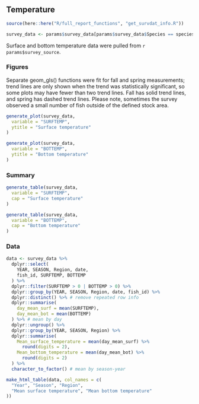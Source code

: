 ## Temperature

```r
source(here::here("R/full_report_functions", "get_survdat_info.R"))
```

```r
survey_data <- params$survey_data[params$survey_data$Species == species, ]
```

Surface and bottom temperature data were pulled from ``r params$survey_source``. 

### Figures

Separate geom_gls() functions were fit for fall and spring measurements; trend lines are only shown when the trend was statistically significant, so some plots may have fewer than two trend lines. Fall has solid trend lines, and spring has dashed trend lines. Please note, sometimes the survey observed a small number of fish outside of the defined stock area.

```r
generate_plot(survey_data,
  variable = "SURFTEMP",
  ytitle = "Surface temperature"
)
```

```r
generate_plot(survey_data,
  variable = "BOTTEMP",
  ytitle = "Bottom temperature"
)
```

### Summary
```r
generate_table(survey_data,
  variable = "SURFTEMP",
  cap = "Surface temperature"
)

generate_table(survey_data,
  variable = "BOTTEMP",
  cap = "Bottom temperature"
)
```

### Data
```r
data <- survey_data %>%
  dplyr::select(
    YEAR, SEASON, Region, date,
    fish_id, SURFTEMP, BOTTEMP
  ) %>%
  dplyr::filter(SURFTEMP > 0 | BOTTEMP > 0) %>%
  dplyr::group_by(YEAR, SEASON, Region, date, fish_id) %>%
  dplyr::distinct() %>% # remove repeated row info
  dplyr::summarise(
    day_mean_surf = mean(SURFTEMP),
    day_mean_bot = mean(BOTTEMP)
  ) %>% # mean by day
  dplyr::ungroup() %>%
  dplyr::group_by(YEAR, SEASON, Region) %>%
  dplyr::summarise(
    Mean_surface_temperature = mean(day_mean_surf) %>%
      round(digits = 2),
    Mean_bottom_temperature = mean(day_mean_bot) %>%
      round(digits = 2)
  ) %>%
  character_to_factor() # mean by season-year

make_html_table(data, col_names = c(
  "Year", "Season", "Region",
  "Mean surface temperature", "Mean bottom temperature"
))
```
